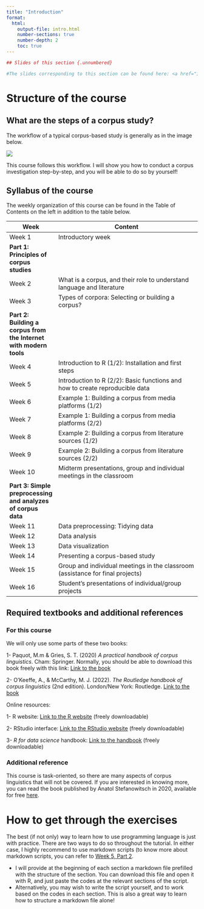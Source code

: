 ```yaml
---
title: "Introduction"
format: 
  html:
    output-file: intro.html
    number-sections: true
    number-depth: 2
    toc: true
---
```

```r
## Slides of this section {.unnumbered}

#The slides corresponding to this section can be found here: <a href="intro_slides.html" target="_blank">`r fontawesome::fa("chalkboard", a11y = "sem")`</a>
```



# Structure of the course

## What are the steps of a corpus study?

The workflow of a typical corpus-based study is generally as in the image below.

![](assets/images/WorkflowTutorial.png)

This course follows this workflow. I will show you how to conduct a corpus investigation step-by-step, and you will be able to do so by yourself!

## Syllabus of the course

The weekly organization of this course can be found in the Table of Contents on the left in addition to the table below.

| Week    | Content                                           |
|---------|---------------------------------------------------|
| Week 1  | Introductory week                                 |
| **Part 1: Principles of corpus studies**                    |
| Week 2  | What is a corpus, and their role to understand language and literature |
| Week 3  | Types of corpora: Selecting or building a corpus? |
| **Part 2: Building a corpus from the Internet with modern tools**  |
| Week 4  | Introduction to R (1/2): Installation and first steps |
| Week 5  | Introduction to R (2/2): Basic functions and how to create reproducible data |
| Week 6  | Example 1: Building a corpus from media platforms (1/2) |
| Week 7  | Example 1: Building a corpus from media platforms (2/2) |
| Week 8  | Example 2: Building a corpus from literature sources (1/2) |
| Week 9  | Example 2: Building a corpus from literature sources (2/2) |
| Week 10 | Midterm presentations, group and individual meetings in the classroom |
| **Part 3: Simple preprocessing and analyzes of corpus data** |
| Week 11 | Data preprocessing: Tidying data |
| Week 12 | Data analysis |
| Week 13 | Data visualization |
| Week 14 | Presenting a corpus-based study |
| Week 15 | Group and individual meetings in the classroom (assistance for final projects) |
| Week 16 | Student's presentations of individual/group projects |

## Required textbooks and additional references

### For this course

We will only use some parts of these two books:

1- Paquot, M.m & Gries, S. T. (2020) <i>A practical handbook of corpus linguistics</i>. Cham: Springer.
Normally, you should be able to download this book freely with this link: <a href="https://link.springer.com/book/10.1007/978-3-030-46216-1" target="_blank">Link to the book</a>

2- O'Keeffe, A., & McCarthy, M. J. (2022). <i>The Routledge handbook of corpus linguistics</i> (2nd edition). London/New York: Routledge. <a href="https://www.routledge.com/The-Routledge-Handbook-of-Corpus-Linguistics/OKeeffe-McCarthy/p/book/9781032145921?srsltid=AfmBOoqOe7H-j_mhNycpy-PdTrMEQWs4bd4X2LuxUm8Vi1zbTSdMlJ3N" target="_blank">Link to the book</a>

Online resources:

1- R website: <a href="https://www.r-project.org/" target="_blank">Link to the R website</a> (freely downloadable)

2- RStudio interface: <a href="https://posit.co/download/rstudio-desktop/" target="_blank">Link to the RStudio website</a> (freely downloadable)

3- <i>R for data science</i> handbook: <a href="https://r4ds.hadley.nz/" target="_blank">Link to the handbook</a> (freely downloadable)

### Additional reference

This course is task-oriented, so there are many aspects of corpus linguistics that will not be covered.
If you are interested in knowing more, you can read the book published by Anatol Stefanowitsch in 2020, available for free <a href="https://langsci-press.org/catalog/book/148" target="_blank">here</a>.

# How to get through the exercises

The best (if not only) way to learn how to use programming language is just with practice. There are two ways to do so throughout the tutorial. In either case, I highly recommend to use markdown scripts (to know more about markdown scripts, you can refer to <a href="https://aymeric-collart.github.io/CHU0387/WorkingWithRMarkdown.html" target="_blank">Week 5, Part 2</a>.

-   I will provide at the beginning of each section a markdown file prefilled with the structure of the section. You can download this file and open it with R, and just paste the codes at the relevant sections of the script.
-   Alternatively, you may wish to write the script yourself, and to work based on the codes in each section. This is also a great way to learn how to structure a markdown file alone!
